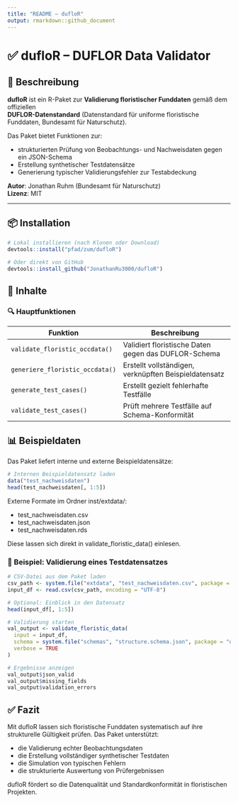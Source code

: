 ```yaml
---
title: "README – dufloR"
output: rmarkdown::github_document
---
```


# ✅ dufloR – DUFLOR Data Validator

## 🧾 Beschreibung

**dufloR** ist ein R-Paket zur **Validierung floristischer Funddaten** gemäß dem offiziellen  
**DUFLOR-Datenstandard** (Datenstandard für uniforme floristische Funddaten, Bundesamt für Naturschutz).

Das Paket bietet Funktionen zur:

- strukturierten Prüfung von Beobachtungs- und Nachweisdaten gegen ein JSON-Schema  
- Erstellung synthetischer Testdatensätze  
- Generierung typischer Validierungsfehler zur Testabdeckung

**Autor**: Jonathan Ruhm (Bundesamt für Naturschutz)  
**Lizenz**: MIT

---

## 📦 Installation

```r
# Lokal installieren (nach Klonen oder Download)
devtools::install("pfad/zum/dufloR")

# Oder direkt von GitHub
devtools::install_github("JonathanRu3000/dufloR")
```

## 📂 Inhalte

### 🔍 Hauptfunktionen

| Funktion                        | Beschreibung                                          |
| ------------------------------- | ----------------------------------------------------- |
| `validate_floristic_occdata()`  | Validiert floristische Daten gegen das DUFLOR-Schema  |
| `generiere_floristic_occdata()` | Erstellt vollständigen, verknüpften Beispieldatensatz |
| `generate_test_cases()`         | Erstellt gezielt fehlerhafte Testfälle                |
| `validate_test_cases()`         | Prüft mehrere Testfälle auf Schema-Konformität        |


## 📊 Beispieldaten

Das Paket liefert interne und externe Beispieldatensätze:

```r
# Internen Beispieldatensatz laden
data("test_nachweisdaten")
head(test_nachweisdaten[, 1:5])
```

Externe Formate im Ordner inst/extdata/:

- test_nachweisdaten.csv
- test_nachweisdaten.json
- test_nachweisdaten.rds

Diese lassen sich direkt in validate_floristic_data() einlesen.

### 🧪 Beispiel: Validierung eines Testdatensatzes

```r
# CSV-Datei aus dem Paket laden
csv_path <- system.file("extdata", "test_nachweisdaten.csv", package = "dufloR")
input_df <- read.csv(csv_path, encoding = "UTF-8")

# Optional: Einblick in den Datensatz
head(input_df[, 1:5])

# Validierung starten
val_output <- validate_floristic_data(
  input = input_df,
  schema = system.file("schemas", "structure.schema.json", package = "dufloR"),
  verbose = TRUE
)

# Ergebnisse anzeigen
val_output$json_valid
val_output$missing_fields
val_output$validation_errors
```

## ✅ Fazit
Mit dufloR lassen sich floristische Funddaten systematisch auf ihre strukturelle Gültigkeit prüfen.
Das Paket unterstützt:

- die Validierung echter Beobachtungsdaten
- die Erstellung vollständiger synthetischer Testdaten
- die Simulation von typischen Fehlern
- die strukturierte Auswertung von Prüfergebnissen

dufloR fördert so die Datenqualität und Standardkonformität in floristischen Projekten.
